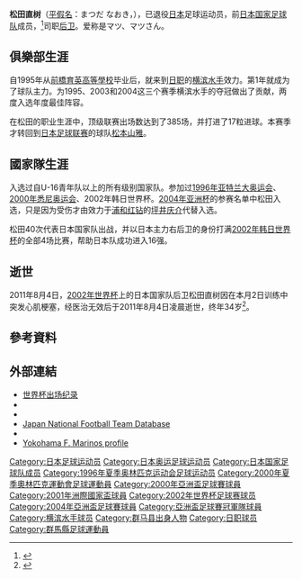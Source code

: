 {{noteta|G1=足球}}{{infobox Football biography 2
| name = 松田直树
| image = 
| fullname = Naoki Matsuda
| dateofbirth = {{birth date|df=yes|1977|3|14}}
| cityofbirth = [[群马县|群马县]][[桐生市|桐生市]]
| countryofbirth = {{JPN}}
| dateofdeath = {{death date and age|df=yes|2011|8|4|1977|3|14}}
| cityofdeath = [[長野县|長野县]][[松本市|松本市]]
| countryofdeath = {{JPN}}
| height = {{height|ft=6|in=0}}
| position = [[后卫_(足球)|中后卫]]
| youthyears1 = 1992–1994 
| youthclubs1 = [[前橋育英高等學校|前橋育英高等學校]]
| years1 = 1995–2010 
| clubs1 = [[横滨水手|横滨水手]] 
| caps1 = 385 
| goals1 = 17
| years2 = 2011 
| clubs2 = [[松本山雅|松本山雅]] 
| caps2 = 15 
| goals2 = 1
| nationalyears1 = 1995
| nationalteam1 = [[日本20岁以下足球代表队|日本U-20]] 
| nationalcaps1 = 4
| nationalgoals1 = 0
| nationalyears2 = 1996–2000
| nationalteam2 = [[日本23岁以下足球代表队|日本U-23]] 
| nationalcaps2 = 5
| nationalgoals2 = 0
| nationalyears3 = 2000–2005
| nationalteam3 = [[日本国家足球队|日本]] 
| nationalcaps3 = 40 
| nationalgoals3 = 1
| pcupdate = 2011年8月4日
| ntupdate = 2005年1月29日
}}
'''松田直树'''（[[平假名|平假名]]：まつだ なおき，{{bd|1977年|3月14日|2011年|8月4日|Matsuda Naoki}}），已退役[[日本|日本]]足球运动员，前[[日本国家足球队|日本国家足球队]]成员，<ref name=daihyo>{{Cite news|title=松田 直樹|work=サッカー日本代表データベース|url=http://www.jfootball-db.com/players_ma/naoki_matsuda.html|accessdate=2020-06-09|archive-date=2020-02-05|archive-url=https://web.archive.org/web/20200205000922/http://www.jfootball-db.com/players_ma/naoki_matsuda.html|dead-url=no}}</ref>司职[[后卫_(足球)|后卫]]。爱称是マツ、マツさん。

==俱樂部生涯==
自1995年从[[前橋育英高等學校|前橋育英高等學校]]毕业后，就来到[[日职|日职]]的[[横滨水手|横滨水手]]效力。第1年就成为了球队主力。为1995、2003和2004这三个赛季横滨水手的夺冠做出了贡献，两度入选年度最佳阵容。

在松田的职业生涯中，顶级联赛出场数达到了385场，并打进了17粒进球。本赛季才转回到[[日本足球联赛|日本足球联赛]]的球队[[松本山雅|松本山雅]]。

==國家隊生涯==
入选过自U-16青年队以上的所有级别国家队。参加过[[1996年亚特兰大奥运会|1996年亚特兰大奥运会]]、[[2000年悉尼奥运会|2000年悉尼奥运会]]、2002年韩日世界杯。[[2004年亚洲杯|2004年亚洲杯]]的参赛名单中松田入选，只是因为受伤才由效力于[[浦和红钻|浦和红钻]]的[[坪井庆介|坪井庆介]]代替入选。

松田40次代表日本国家队出战，并以日本主力右后卫的身份打满[[2002年韩日世界杯|2002年韩日世界杯]]的全部4场比赛，帮助日本队成功进入16强。

==逝世==
2011年8月4日，[[2002年世界杯|2002年世界杯]]上的日本国家队后卫松田直树因在本月2日训练中突发心肌梗塞，经医治无效后于2011年8月4日凌晨逝世，终年34岁<ref>{{cite web|url=http://latino.foxnews.com/latino/sports/2011/08/04/former-japan-international-matsuda-dies-kyodo/|title=Former Japan international Naoki Matsuda dies|publisher=Fox News Latino|date=2011-08-04|accessdate=2011-08-04|url-status=dead|archiveurl=https://web.archive.org/web/20120328212624/http://latino.foxnews.com/latino/sports/2011/08/04/former-japan-international-matsuda-dies-kyodo/|archivedate=2012-03-28}}</ref>。

==參考資料==
{{reflist}}

== 外部連結 ==
*[http://www.fifa.com/worldfootball/statisticsandrecords/players/player=177805/index.html 世界杯出场纪录] {{Wayback|url=http://www.fifa.com/worldfootball/statisticsandrecords/players/player=177805/index.html |date=20150626091909 }}
*{{FIFA player|id=177805}}
*{{NFT player|pid=3465}}
*[http://www.jfootball-db.com/en/players/matsuda_naoki.html Japan National Football Team Database] {{Wayback|url=http://www.jfootball-db.com/en/players/matsuda_naoki.html |date=20190327134444 }}
*{{J.League player|1864}}
*[https://web.archive.org/web/20090925114157/http://www.f-marinos.com/topteam/2009_df03.html Yokohama F. Marinos profile] {{in lang|ja}}

{{Navboxes
|title = 日本代表 - 出場大会
|titlestyle =background:#00D; color:#FFF;
|list1=	
<span></span>
{{1995年世界青年錦標賽日本参赛名单}}
{{1996年奥运会男子足球日本参赛名单}}
{{2000年奥运会男子足球日本参赛名单}}
{{2000年亞洲盃足球賽日本參賽名單}}
{{2001年洲際國家盃日本參賽名單}}
{{2002年世界盃足球賽日本參賽名單}}
{{2004年亞洲盃足球賽日本參賽名單}}
}}

[[Category:日本足球运动员|Category:日本足球运动员]]
[[Category:日本奥运足球运动员|Category:日本奥运足球运动员]]
[[Category:日本国家足球队成员|Category:日本国家足球队成员]]
[[Category:1996年夏季奥林匹克运动会足球运动员|Category:1996年夏季奥林匹克运动会足球运动员]]
[[Category:2000年夏季奧林匹克運動會足球運動員|Category:2000年夏季奧林匹克運動會足球運動員]]
[[Category:2000年亞洲盃足球賽球員|Category:2000年亞洲盃足球賽球員]]
[[Category:2001年洲際國家盃球員|Category:2001年洲際國家盃球員]]
[[Category:2002年世界杯足球赛球员|Category:2002年世界杯足球赛球员]]
[[Category:2004年亞洲盃足球賽球員|Category:2004年亞洲盃足球賽球員]]
[[Category:亞洲盃足球賽冠軍隊球員|Category:亞洲盃足球賽冠軍隊球員]]
[[Category:横滨水手球员|Category:横滨水手球员]]
[[Category:群马县出身人物|Category:群马县出身人物]]
[[Category:日职球员|Category:日职球员]]
[[Category:群馬縣足球運動員|Category:群馬縣足球運動員]]